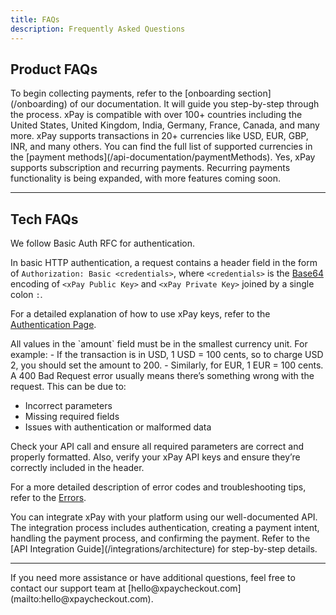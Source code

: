 ```yaml
---
title: FAQs
description: Frequently Asked Questions
---
```


## **Product FAQs**

<Accordion title="What do I need to start collecting payments?">
  To begin collecting payments, refer to the [onboarding section](/onboarding)
  of our documentation. It will guide you step-by-step through the process.
</Accordion>

<Accordion title="Which countries does xPay support?">
  xPay is compatible with over 100+ countries including the United States,
  United Kingdom, India, Germany, France, Canada, and many more.
</Accordion>

<Accordion title="What currencies are supported on xPay?">
  xPay supports transactions in 20+ currencies like USD, EUR, GBP, INR, and many
  others. You can find the full list of supported currencies in the [payment
  methods](/api-documentation/paymentMethods).
</Accordion>

<Accordion title="Can I set up recurring payments using xPay?">
  Yes, xPay supports subscription and recurring payments.
  <Note>Recurring payments functionality is being expanded, with more features coming soon.</Note>
</Accordion>


---

## **Tech FAQs**

<Accordion title="How and where do I use the xPay Keys?">
We follow Basic Auth RFC for authentication.

In basic HTTP authentication, a request contains a header field in the form of `Authorization: Basic <credentials>`, where `<credentials>` is the [Base64](https://en.wikipedia.org/wiki/Base64) encoding of `<xPay Public Key>` and `<xPay Private Key>` joined by a single colon `:`.

For a detailed explanation of how to use xPay keys, refer to the [Authentication Page](/api-documentation/authentication).

</Accordion>

<Accordion title="What value do I use in the amount field in API calls?">
  All values in the `amount` field must be in the smallest currency unit. For
  example: - If the transaction is in USD, 1 USD = 100 cents, so to charge USD
  2, you should set the amount to 200. - Similarly, for EUR, 1 EUR = 100 cents.
</Accordion>

<Accordion title="What do I do if I receive a 400 Bad Request response?">
A 400 Bad Request error usually means there’s something wrong with the request. This can be due to:

- Incorrect parameters
- Missing required fields
- Issues with authentication or malformed data

Check your API call and ensure all required parameters are correct and properly formatted. Also, verify your xPay API keys and ensure they’re correctly included in the header.

For a more detailed description of error codes and troubleshooting tips, refer to the [Errors](/api-documentation/errors).

</Accordion>

<Accordion title="How do I integrate xPay with my platform?">
  You can integrate xPay with your platform using our well-documented API. The
  integration process includes authentication, creating a payment intent,
  handling the payment process, and confirming the payment. Refer to the [API
  Integration Guide](/integrations/architecture) for step-by-step details.
</Accordion>

---

<Note>
  If you need more assistance or have additional questions, feel free to contact
  our support team at [hello@xpaycheckout.com](mailto:hello@xpaycheckout.com).
</Note>

